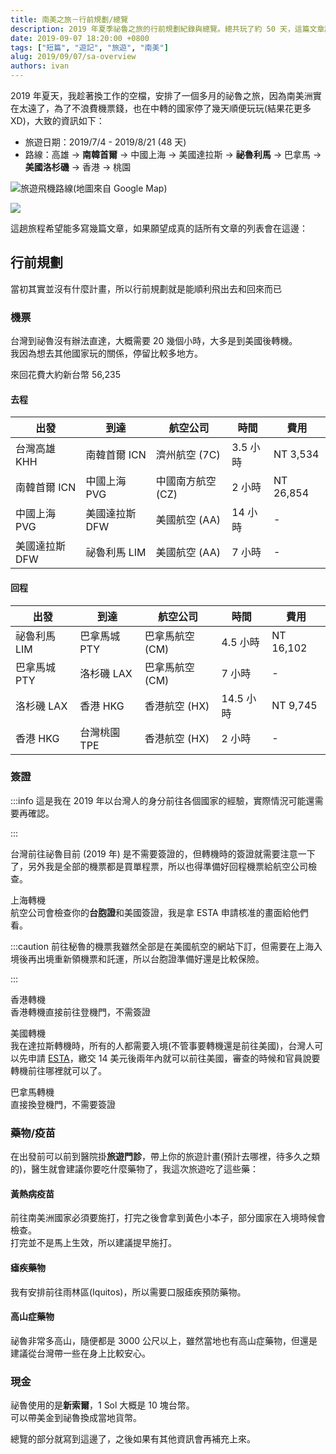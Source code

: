 ```yaml
---
title: 南美之旅－行前規劃/總覽
description: 2019 年夏季祕魯之旅的行前規劃紀錄與總覽。總共玩了約 50 天，這篇文章記錄了機票和一些行前規劃。
date: 2019-09-07 18:20:00 +0800
tags: ["短篇", "遊記", "旅遊", "南美"]
alug: 2019/09/07/sa-overview
authors: ivan
---
```



2019 年夏天，我趁著換工作的空檔，安排了一個多月的祕魯之旅，因為南美洲實在太遠了，為了不浪費機票錢，也在中轉的國家停了幾天順便玩玩(結果花更多 XD)，大致的資訊如下：

- 旅遊日期：2019/7/4 - 2019/8/21 (48 天)
- 路線：高雄 → **南韓首爾** → 中國上海 → 美國達拉斯 → **祕魯利馬** → 巴拿馬 → **美國洛杉磯** → 香港 → 桃園

<!--truncate-->

<Image title="旅遊飛機路線(地圖來自 Google Map)">

![](./map.png)

</Image>

這趟旅程希望能多寫幾篇文章，如果願望成真的話所有文章的列表會在這邊：


<SaSeries />

## 行前規劃

當初其實並沒有什麼計畫，所以行前規劃就是能順利飛出去和回來而已

### 機票

台灣到祕魯沒有辦法直達，大概需要 20 幾個小時，大多是到美國後轉機。  
我因為想去其他國家玩的關係，停留比較多地方。

來回花費大約新台幣 56,235

#### 去程

| 出發           | 到達           | 航空公司          | 時間     | 費用      |
| -------------- | -------------- | ----------------- | -------- | --------- |
| 台灣高雄 KHH   | 南韓首爾 ICN   | 濟州航空 (7C)     | 3.5 小時 | NT 3,534  |
| 南韓首爾 ICN   | 中國上海 PVG   | 中國南方航空 (CZ) | 2 小時   | NT 26,854 |
| 中國上海 PVG   | 美國達拉斯 DFW | 美國航空 (AA)     | 14 小時  | -         |
| 美國達拉斯 DFW | 祕魯利馬 LIM   | 美國航空 (AA)     | 7 小時   | -         |

#### 回程

| 出發         | 到達         | 航空公司        | 時間      | 費用      |
| ------------ | ------------ | --------------- | --------- | --------- |
| 祕魯利馬 LIM | 巴拿馬城 PTY | 巴拿馬航空 (CM) | 4.5 小時  | NT 16,102 |
| 巴拿馬城 PTY | 洛杉磯 LAX   | 巴拿馬航空 (CM) | 7 小時    | -         |
| 洛杉磯 LAX   | 香港 HKG     | 香港航空 (HX)   | 14.5 小時 | NT 9,745  |
| 香港 HKG     | 台灣桃園 TPE | 香港航空 (HX)   | 2 小時    | -         |

### 簽證

:::info
這是我在 2019 年以台灣人的身分前往各個國家的經驗，實際情況可能還需要再確認。

:::

台灣前往祕魯目前 (2019 年) 是不需要簽證的，但轉機時的簽證就需要注意一下了，另外我是全部的機票都是買單程票，所以也得準備好回程機票給航空公司檢查。

上海轉機  
航空公司會檢查你的**台胞證**和美國簽證，我是拿 ESTA 申請核准的畫面給他們看。

:::caution
前往秘魯的機票我雖然全部是在美國航空的網站下訂，但需要在上海入境後再出境重新領機票和託運，所以台胞證準備好還是比較保險。

:::

香港轉機  
香港轉機直接前往登機門，不需簽證

美國轉機  
我在達拉斯轉機時，所有的人都需要入境(不管事要轉機還是前往美國)，台灣人可以先申請 [ESTA](https://ESta.cbp.dhs.gov)，繳交 14 美元後兩年內就可以前往美國，審查的時候和官員說要轉機前往哪裡就可以了。

巴拿馬轉機  
直接換登機門，不需要簽證

### 藥物/疫苗

在出發前可以前到醫院掛**旅遊門診**，帶上你的旅遊計畫(預計去哪裡，待多久之類的)，醫生就會建議你要吃什麼藥物了，我這次旅遊吃了這些藥：

#### 黃熱病疫苗

前往南美洲國家必須要施打，打完之後會拿到黃色小本子，部分國家在入境時候會檢查。  
打完並不是馬上生效，所以建議提早施打。

#### 瘧疾藥物

我有安排前往雨林區(Iquitos)，所以需要口服瘧疾預防藥物。

#### 高山症藥物

祕魯非常多高山，隨便都是 3000 公尺以上，雖然當地也有高山症藥物，但還是建議從台灣帶一些在身上比較安心。

### 現金

祕魯使用的是**新索爾**，1 Sol 大概是 10 塊台幣。  
可以帶美金到祕魯換成當地貨幣。

總覽的部分就寫到這邊了，之後如果有其他資訊會再補充上來。
